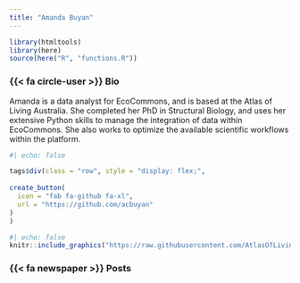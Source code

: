 ```yaml
---
title: "Amanda Buyan"
---
```


```r
library(htmltools)
library(here)
source(here("R", "functions.R"))
```

### {{< fa circle-user >}} Bio 

::: {.grid}
::: {.g-col-6}

Amanda is a data analyst for EcoCommons, and is based at the Atlas of Living Australia. She completed her PhD in Structural Biology, and uses her extensive Python skills to manage the integration of data within EcoCommons. She also works to optimize the available scientific workflows within the platform.

```r
#| echo: false

tags$div(class = "row", style = "display: flex;",
         
create_button(
  icon = "fab fa-github fa-xl",
  url = "https://github.com/acbuyan"
)
)
```
:::
::: {.g-col-6}
```r
#| echo: false
knitr::include_graphics("https://raw.githubusercontent.com/AtlasOfLivingAustralia/ala-labs/main/images/people/amanda.jpg")
```
:::
:::

### {{< fa newspaper >}} Posts 
